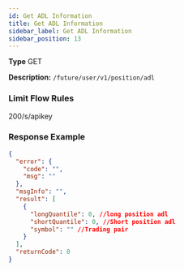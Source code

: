 ```yaml
---
id: Get ADL Information
title: Get ADL Information
sidebar_label: Get ADL Information
sidebar_position: 13
---
```


**Type** GET

**Description:** `/future/user/v1/position/adl`

### Limit Flow Rules

200/s/apikey

### Response Example

```json title="Response"
{
  "error": {
    "code": "",
    "msg": ""
  },
  "msgInfo": "",
  "result": [
    {
      "longQuantile": 0, //long position adl
      "shortQuantile": 0, //Short position adl
      "symbol": "" //Trading pair
    }
  ],
  "returnCode": 0
}
```
